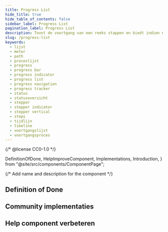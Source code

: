 ```yaml
---
title: Progress List
hide_title: true
hide_table_of_contents: false
sidebar_label: Progress List
pagination_label: Progress List
description: Toont de voortgang van een reeks stappen en biedt indien nodig extra details over een stap.
slug: /progress-list
keywords:
  - lijst
  - meter
  - path
  - proceslijst
  - progress
  - progress bar
  - progress indicator
  - progress list
  - progress navigation
  - progress tracker
  - status
  - statusoverzicht
  - stepper
  - stepper indicator
  - stepper vertical
  - steps
  - tijdlijn
  - timeline
  - voortgangslijst
  - voortgangsproces
---
```


{/* @license CC0-1.0 */}

  DefinitionOfDone,
  HelpImproveComponent,
  Implementations,
  Introduction,
} from "@site/src/components/ComponentPage";

{/* Add name and description for the component */}


<Introduction component={component} headingLevel={1} description={description} />

## Definition of Done

<DefinitionOfDone component={component} headingLevel={3} />

## Community implementaties

<Implementations component={component} headingLevel={3} />

## Help component verbeteren

<HelpImproveComponent component={component} headingLevel={3} />
